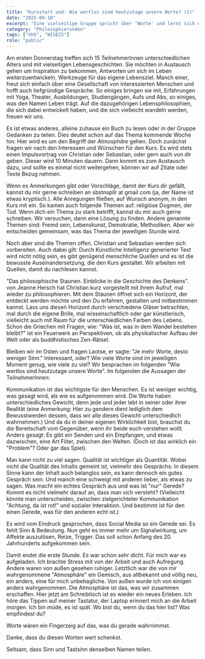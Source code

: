 ```yaml
---
title: "Kursstart und: Wie wertlos sind heutzutage unsere Worte? (1)"
date: "2025-09-18"
excerpt: "Eine vielseitige Gruppe spricht über 'Worte' und lernt sich dabei kennen."
category: "Philosophierunden"
tags: ["VHS", "WISE25"]
role: "public"
---
```


Am ersten Donnerstag treffen sich 15 TeilnehmerInnen unterschiedlichen Alters und mit vielseitigen
Lebensgeschichten. Sie möchten in Austausch gehen um Inspiration zu bekommen, Antworten
um sich im Leben weiterzuentwickeln, Werkzeuge für das eigene Lebensziel. Manch einer,
freut sich einfach über eine Gesellschaft von interessierten Menschen und hofft auch tiefgründige
Gespräche. So einiges bringen sie mit, Erfahrungen mit Yoga, Theater, Ausbildungen, Studiengängen,
Aufs und Abs, so einiges, was den Namen Leben trägt. Auf die dazugehörigen Lebensphilosophien, die
sich dabei entwickelt haben, und die sich vielleicht wandeln werden, freuen wir uns.

Es ist etwas anderes, alleine zuhause ein Buch zu lesen oder in der Gruppe Gedanken zu teilen. Dies deutet
schon auf das Thema kommende Woche hin: Hier wird es um den Begriff der _Atmosphäre_ gehen. Doch zunächst
fragen wir nach den Interessen und Wünschen für den Kurs. Es wird stets einen Impulsvortrag von
Christian oder Sebastian, oder gern auch von dir geben. Dieser wird 10 Minuten dauern. Dann kommt
es zum Austausch dazu, und sollte es einmal nicht weitergehen, können wir auf Zitate oder Texte Bezug nehmen.

Wenn es Anmerkungen gibt oder Vorschläge, damit der Kurs dir gefällt, kannst du mir gerne schreiben an
sbstnspllr at gmail com (ja, der Name ist etwas kryptisch.). Alle Anregungen fließen, auf Wunsch anonym,
in den Kurs mit ein. So kamen auch folgende Themen auf: religiöse Dogmen, der Tod. Wenn dich ein Thema
zu stark betrifft, kannst du mir auch gerne schreiben. Wir versuchen, dann eine Lösung zu finden.
Andere genannte Themen sind: Fremd sein, Lebenskunst, Demokratie, Methodiken. Aber wir entscheiden
gemeinsam, was das Thema der jeweiligen Stunde wird.

Noch aber sind die Themen offen. Christian und Sebastian werden sich vorbereiten. Auch dabei gilt:
Durch Künstliche Intelligenz generierter Text wird nicht nötig sein, es gibt genügend menschliche
Quellen und es ist die bewusste Auseinandersetzung, die den Kurs gestaltet. Wir arbeiten mit Quellen,
damit du nachlesen kannst.

"Das philosophische Staunen. Einblicke in die Geschichte des Denkens". von Jeanne Hersch hat
Christian kurz vorgestellt mit ihrem Aufruf, mal wieder zu philosophieren. Mit dem Staunen
öffnet sich ein Horizont, der entdeckt werden möchte und den Du erfahren, gestalten und
mitbestimmen kannst. Lass uns diesen Horizont durch verschiedene Gläser betrachten, mal
durch die eigene Brille, mal wissenschaftlich oder gar künstlerisch, vielleicht auch mit Raum für die
unterschiedlichen Farben des Lebens. Schon die Griechen mit Fragen, wie: "Was ist, was in dem
Wandel bestehen bleibt?" ist ein Feuerwerk an Perspektiven, ob als physikalischer Aufbau der
Welt oder als buddhistisches Zen-Rätsel.

Bleiben wir im Osten und fragen Laotse, er sagte: "Je mehr Worte, desto weniger Sinn."
Interessant, oder? Wie viele Worte sind im jeweiligen Moment genug, wie viele zu viel?
Wir besprachen im folgenden "Wie wertlos sind heutzutage unsere Worte". Im folgenden
die Aussagen der TeilnehmerInnen:

Kommunikation ist das wichtigste für den Menschen. Es ist weniger wichtig, was gesagt wird,
als wie es aufgenommen wird. Die Worte haben unterschiedliches Gewicht, denn jede und jeder
lebt in seiner oder ihrer Realität (eine Anmerkung: Hier zu gendern dient lediglich
dem Bewusstwerden dessen, dass wir alle dieses Gewicht unterschiedlich wahrnehmen.) Und
da du in deiner eigenen Wirklichkeit bist, brauchst du die Bereitschaft vom Gegenüber,
wenn ihr beide euch verstehen wollt. Anders gesagt: Es gibt ein Senden und ein
Empfangen, und etwas dazwischen, eine Art Filter, zwischen den Welten. (Doch ist das
wirklich ein "Problem"? Oder gar das Spiel).

Man kann nicht zu viel sagen. Qualität ist wichtiger als Quantität. Wobei nicht die
Qualität des Inhalts gemeint ist, vielmehr des Gesprächs: In diesem Sinne kann
der Inhalt auch belanglos sein, es kann dennoch ein gutes Gespräch sein. Und manch
eine schweigt mit anderen lieber, als etwas zu sagen. Was macht ein echtes Gespräch
aus und was ist "nur" Gerede? Kommt es nicht vielmehr darauf an, dass man sich versteht?
(Vielleicht könnte man unterscheiden, zwischen zielgerichteter Kommunikation "Achtung, da ist rot!"
und sozialer Interaktion. Und bestimmt ist für den einen Gerede, was für den anderen echt ist.)

Es wird vom Eindruck gesprochen, dass Social Media so ein Gerede sei. Es fehlt Sinn & Bedeutung.
Nun geht es immer mehr um Signalwirkung, um Affekte auszulösen, Reize, Trigger. Das soll
schon Anfang des 20. Jahrhunderts aufgekommen sein.

Damit endet die erste Stunde. Es war schon sehr dicht. Für mich war es aufgeladen. Ich brachte
Stress mit von der Arbeit und auch Aufregung. Andere waren von außen gesehen ruhiger. Letztlich
war die von mir wahrgenommene "Atmosphäre" ein Gemisch, aus altbekannt und völlig neu, ein
anders, eine für mich unbehagliche. Von außen wurde ich von einigen anders wahrgenommen. Die
Atmosphäre ist das, was wir zusammen erschaffen. Hier jetzt am Schreibtisch ist es wieder ein
neues Erleben. Ich höre das Tippen auf meiner Tastatur, der Laptop erinnert mich an die Arbeit
morgen. Ich bin müde, es ist spät. Wo bist du, wenn du das hier list? Was empfindest du?

Worte wären ein Fingerzeig auf das, was du gerade wahrnimmst.

Danke, dass du diesen Worten wert schenkst.

Seltsam, dass Sinn und Tastsinn denselben Namen teilen.
